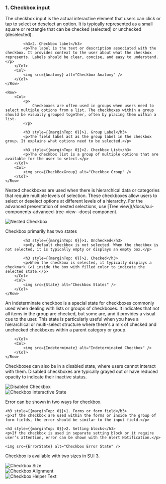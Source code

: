 

<Section title="Anatomy">
	<Row>
		<Col>
    		<h3 style={{marginTop: 0}}>1. Checkbox input</h3>
    		<p>The checkbox input is the actual interactive element that users can click or tap to select or deselect an option. It is typically represented as a small square or rectangle that can be checked (selected) or unchecked (deselected).</p>

    		<h3>2. Checkbox label</h3>
    		<p>The label is the text or description associated with the checkbox. It provides context to the user about what the checkbox represents. Labels should be clear, concise, and easy to understand.</p>
    	</Col>
    	<Col>
    		<img src={Anatomy} alt="Checkbox Anatomy" />
    	</Col>
    </Row>

</Section>

<Section title="Checkbox Group">

    <Row>
    	<Col>
    		<p>
    			Checkboxes are often used in groups when users need to select multiple options from a list. The checkboxes within a group should be visually grouped together, often by placing them within a list.
    		</p>

    		<h3 style={{marginTop: 0}}>1. Group Label</h3>
    		<p>The field label act as the group label in the checkbox group. It explains what options need to be selected.</p>

    		<h3 style={{marginTop: 0}}>2. Checkbox List</h3>
    		<p>The checkbox list is a group of multiple options that are available for the user to select.</p>
    	</Col>
    	<Col>
    		<img src={CheckBoxGroup} alt="Checkbox Group" />
    	</Col>
    </Row>

</Section>

<Section title="Nested checkbox">
	<Row>
		<Col>
			<p>
				Nested checkboxes are used when there is hierarchical data or categories
				that require multiple levels of selection. These checkboxes allow users
				to select or deselect options at different levels of a hierarchy. For
				the advanced presentation of nested selections, use [Tree
				view](/docs/sui-components-advanced-tree-view--docs) component.
			</p>
		</Col>
		<Col>
			<img src={NestedCheckbox} alt="Nested Checkbox" />
		</Col>
	</Row>
</Section>

<Section title="Checkbox state">
	<Row>
		<Col>
			<p>Checkbox primarily has two states</p>

    		<h3 style={{marginTop: 0}}>1. Unchecked</h3>
    		<p>By default checkbox is not selected. When the checkbox is not selected, it is typically empty or displays an empty box.</p>

    		<h3 style={{marginTop: 0}}>2. Checked</h3>
    		<p>When the checkbox is selected, it typically displays a checkmark (✔) inside the box with filled color to indicate the selected state.</p>
    	</Col>
    	<Col>
    		<img src={State} alt="Checkbox States" />
    	</Col>
    </Row>

</Section>

<Section title="Indeterminate Checkbox">
	<Row>
		<Col>
			<p>An indeterminate checkbox is a special state for checkboxes commonly used when dealing with lists or groups of checkboxes. It indicates that not all items in the group are checked, but some are, and it provides a visual cue to the user. This state is particularly useful when you have a hierarchical or multi-select structure where there's a mix of checked and unchecked checkboxes within a parent category or group.</p>

    	</Col>
    	<Col>
    		<img src={Indeterminate} alt="Indeterminated Checkbox" />
    	</Col>
    </Row>

</Section>

<Section title="Disabled checkbox">
	<Row>
		<Col>
			<p>
				Checkboxes can also be in a disabled state, where users cannot interact
				with them. Disabled checkboxes are typically grayed out or have reduced
				opacity to indicate their inactive status.
			</p>
		</Col>
		<Col>
			<img src={DisabledCheckbox} alt="Disabled Checkbox" />
		</Col>
	</Row>
</Section>

<Section title="Interactive State">
	<img src={InteractiveState} alt="Checkbox Interactive State" />
</Section>

<Section title="Error state">
	<p>Error can be shown in two ways for checkbox. </p>

	<h3 style={{marginTop: 0}}>1. Forms or form field</h3>
    <p>If the checkbox are used within the forms or inside the group of form fields, the error should be similar to the input field.</p>

    <h3 style={{marginTop: 0}}>2. Setting blocks</h3>
    <p>If the checkbox is used in separate setting block or it require user’s attention, error can be shown with the Alert Notification.</p>

    <img src={ErrorState} alt="Checkbox Error State" />

</Section>

<Section title="Size">
	<Row>
		<Col>
			<p>Checkbox is available with two sizes in SUI 3.</p>
		</Col>
		<Col>
			<img src={Size} alt="Checkbox Size" />
		</Col>
	</Row>
</Section>

<Section title="Checkbox Alignment">
	<img src={Alignment} alt="Checkbox Alignment" />
</Section>

<Section title="Helper Text">
	<img src={HelperText} alt="Checkbox Helper Text" />
</Section>
